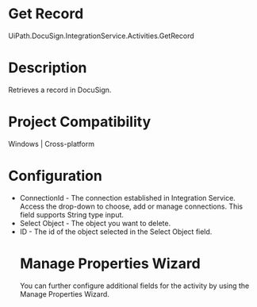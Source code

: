 ﻿# Get Record

UiPath.DocuSign.IntegrationService.Activities.GetRecord

# Description

Retrieves a record in DocuSign.

# Project Compatibility

Windows | Cross-platform

# Configuration

* ConnectionId - The connection established in Integration Service. Access the drop-down to choose, add or manage connections. This field supports String type input.
* Select Object - The object you want to delete.
* <Object>ID - The id of the object selected in the Select Object field.

# Manage Properties Wizard

You can further configure additional fields for the activity by using the Manage Properties Wizard.
